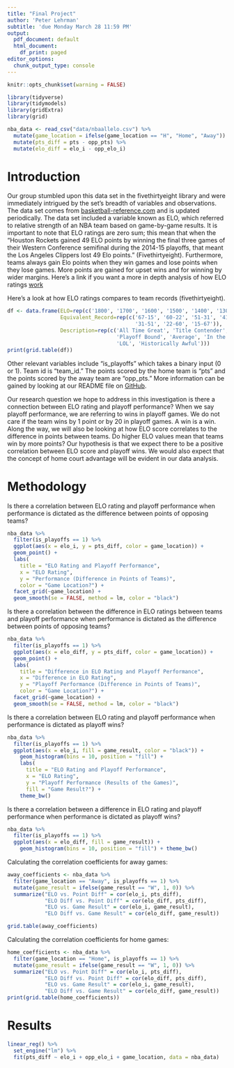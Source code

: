 ```yaml
---
title: "Final Project"
author: 'Peter Lehrman'
subtitle: 'due Monday March 28 11:59 PM'
output:
  pdf_document: default
  html_document:
    df_print: paged
editor_options:
  chunk_output_type: console
---
```


```r
knitr::opts_chunk$set(warning = FALSE)
```


```r
library(tidyverse)
library(tidymodels)
library(gridExtra)
library(grid)
```

```r
nba_data <- read_csv("data/nbaallelo.csv") %>% 
  mutate(game_location = ifelse(game_location == "H", "Home", "Away")) %>% 
  mutate(pts_diff = pts - opp_pts) %>% 
  mutate(elo_diff = elo_i - opp_elo_i)
```

# Introduction 

Our group stumbled upon this data set in the fivethirtyeight library and were immediately intrigued by the set's breadth of variables and observations. The data set comes from [basketball-reference.com](https://www.basketball-reference.com/) and is updated periodically. The data set included a variable known as ELO, which referred to relative strength of an NBA team based on game-by-game results. It is important to note that ELO ratings are zero sum; this mean that when the "Houston Rockets gained 49 ELO points by winning the final three games of their Western Conference semifinal during the 2014-15 playoffs, that meant the Los Angeles Clippers lost 49 Elo points." (Fivethirtyeight). Furthermore, teams always gain Elo points when they win games and lose points when they lose games. More points are gained for upset wins and for winning by wider margins. Here's a link if you want a more in depth analysis of how ELO ratings [work](https://fivethirtyeight.com/features/how-we-calculate-nba-elo-ratings/#:~:text=Here's%20the%20formula%3A%20Take%20the,of%20victory%20for%20the%20game.)

Here's a look at how ELO ratings compares to team records (fivethirtyeight). 

```r
df <- data.frame(ELO=rep(c('1800', '1700', '1600', '1500', '1400', '1300', '1200')),
                 Equivalent_Record=rep(c('67-15', '60-22', '51-31', '41-41', 
                                         '31-51', '22-60', '15-67')),
                 Description=rep(c('All Time Great', 'Title Contender', 
                                   'Playoff Bound', 'Average', 'In the Lottery', 
                                   'LOL', 'Historically Awful')))
print(grid.table(df))
```

Other relevant variables include "is_playoffs" which takes a binary input (0 or 1). Team id is "team_id." The points scored by the home team is "pts" and the points scored by the away team are "opp_pts." More information can be gained by looking at our README file on [GitHub](https://github.com/plehrman/final_project/blob/main/README.md). 

Our research question we hope to address in this investigation is there a connection between ELO rating and playoff performance? When we say playoff performance, we are referring to wins in playoff games. We do not care if the team wins by 1 point or by 20 in playoff games. A win is a win. Along the way, we will also be looking at how ELO score correlates to the difference in points between teams. Do higher ELO values mean that teams win by more points? Our hypothesis is that we expect there to be a positive correlation between ELO score and playoff wins. We would also expect that the concept of home court advantage will be evident in our data analysis. 

# Methodology

Is there a correlation between ELO rating and playoff performance when performance is dictated as the difference between points of opposing teams?

```r
nba_data %>% 
  filter(is_playoffs == 1) %>% 
  ggplot(aes(x = elo_i, y = pts_diff, color = game_location)) + 
  geom_point() + 
  labs(
    title = "ELO Rating and Playoff Performance",
    x = "ELO Rating",
    y = "Performance (Difference in Points of Teams)",
    color = "Game Location?") + 
  facet_grid(~game_location) + 
  geom_smooth(se = FALSE, method = lm, color = "black")
```

Is there a correlation between the difference in ELO ratings between teams and playoff performance when performance is dictated as the difference between points of opposing teams? 

```r
nba_data %>% 
  filter(is_playoffs == 1) %>% 
  ggplot(aes(x = elo_diff, y = pts_diff, color = game_location)) + 
  geom_point() + 
  labs(
    title = "Difference in ELO Rating and Playoff Performance",
    x = "Difference in ELO Rating",
    y = "Playoff Performance (Difference in Points of Teams)",
    color = "Game Location?") + 
  facet_grid(~game_location) + 
  geom_smooth(se = FALSE, method = lm, color = "black")
```

Is there a correlation between ELO rating and playoff performance when performance is dictated as playoff wins?


```r
nba_data %>% 
  filter(is_playoffs == 1) %>%
  ggplot(aes(x = elo_i, fill = game_result, color = "black")) +
    geom_histogram(bins = 10, position = "fill") + 
    labs(
      title = "ELO Rating and Playoff Performance",
      x = "ELO Rating",
      y = "Playoff Performance (Results of the Games)",
      fill = "Game Result?") + 
    theme_bw()
```

Is there a correlation between a difference in ELO rating and playoff performance when performance is dictated as playoff wins?

```r
nba_data %>% 
  filter(is_playoffs == 1) %>%
  ggplot(aes(x = elo_diff, fill = game_result)) +
    geom_histogram(bins = 10, position = "fill") + theme_bw()
```


Calculating the correlation coefficients for away games:

```r
away_coefficients <- nba_data %>% 
  filter(game_location == "Away", is_playoffs == 1) %>%
  mutate(game_result = ifelse(game_result == "W", 1, 0)) %>% 
  summarize("ELO vs. Point Diff" = cor(elo_i, pts_diff), 
            "ELO Diff vs. Point Diff" = cor(elo_diff, pts_diff), 
            "ELO vs. Game Result" = cor(elo_i, game_result), 
            "ELO Diff vs. Game Result" = cor(elo_diff, game_result))

grid.table(away_coefficients)
```

Calculating the correlation coefficients for home games: 

```r
home_coefficients <- nba_data %>% 
  filter(game_location == "Home", is_playoffs == 1) %>% 
  mutate(game_result = ifelse(game_result == "W", 1, 0)) %>% 
  summarize("ELO vs. Point Diff" = cor(elo_i, pts_diff), 
            "ELO Diff vs. Point Diff" = cor(elo_diff, pts_diff), 
            "ELO vs. Game Result" = cor(elo_i, game_result), 
            "ELO Diff vs. Game Result" = cor(elo_diff, game_result))
print(grid.table(home_coefficients))

```



# Results

```r
linear_reg() %>%
  set_engine("lm") %>%
  fit(pts_diff ~ elo_i + opp_elo_i + game_location, data = nba_data)
```







